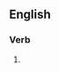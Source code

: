 ==English==

===Verb===
{{en-verb|pythagoriz|ing}}

# {{alternative spelling of|Pythagorize|lang=en}}